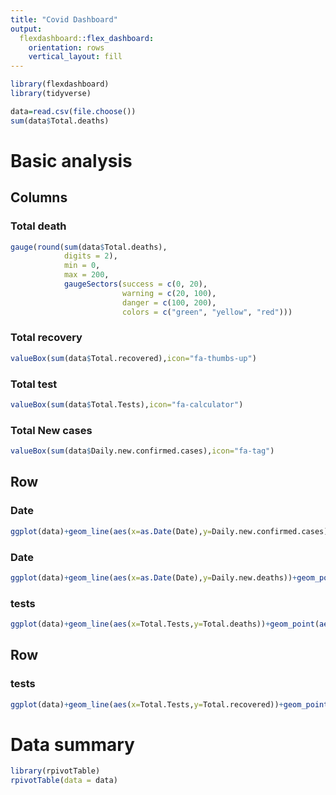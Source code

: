 ```yaml
---
title: "Covid Dashboard"
output: 
  flexdashboard::flex_dashboard:
    orientation: rows
    vertical_layout: fill
---
```


```r
library(flexdashboard)
library(tidyverse)

```


```r
data=read.csv(file.choose())
sum(data$Total.deaths)
```

Basic analysis
==================

Columns
-----------------------------------------------------------------------

### Total death

```r
gauge(round(sum(data$Total.deaths),
            digits = 2),
            min = 0,
            max = 200,
            gaugeSectors(success = c(0, 20),
                         warning = c(20, 100),
                         danger = c(100, 200),
                         colors = c("green", "yellow", "red")))
```



### Total recovery

```r
valueBox(sum(data$Total.recovered),icon="fa-thumbs-up")

```


### Total test

```r
valueBox(sum(data$Total.Tests),icon="fa-calculator")

```


### Total New cases

```r
valueBox(sum(data$Daily.new.confirmed.cases),icon="fa-tag")

```



Row {data-width=150}
-------------------------------

### Date 


```r
ggplot(data)+geom_line(aes(x=as.Date(Date),y=Daily.new.confirmed.cases))+geom_point(aes(x=as.Date(Date),y=Daily.new.confirmed.cases,color="red"))
```

### Date 


```r
ggplot(data)+geom_line(aes(x=as.Date(Date),y=Daily.new.deaths))+geom_point(aes(x=as.Date(Date),y=Daily.new.deaths,color="red"))
```




### tests 

```r
ggplot(data)+geom_line(aes(x=Total.Tests,y=Total.deaths))+geom_point(aes(x=Total.Tests,y=Total.deaths,color="red"))
```

Row
-------------------------------
### tests 


```r
ggplot(data)+geom_line(aes(x=Total.Tests,y=Total.recovered))+geom_point(aes(x=Total.Tests,y=Total.recovered,color="red"))
```


Data summary 
============================

```r
library(rpivotTable)
rpivotTable(data = data)
```

